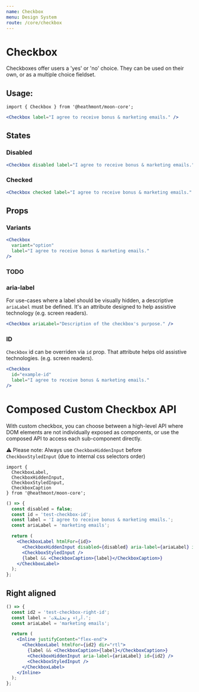 ```yaml
---
name: Checkbox
menu: Design System
route: /core/checkbox
---
```


# Checkbox

Checkboxes offer users a 'yes' or 'no' choice. They can be used on their own,
or as a multiple choice fieldset.

## Usage:

```
import { Checkbox } from '@heathmont/moon-core';
```

```jsx react-live
<Checkbox label="I agree to receive bonus & marketing emails." />
```

## States

### Disabled

```jsx react-live
<Checkbox disabled label="I agree to receive bonus & marketing emails." />
```

### Checked

```jsx react-live
<Checkbox checked label="I agree to receive bonus & marketing emails." />
```

## Props

### Variants

```jsx react-live
<Checkbox
  variant="option"
  label="I agree to receive bonus & marketing emails."
/>
```

### TODO

### aria-label

For use-cases where a label should be visually hidden, a descriptive `ariaLabel`
must be defined. It's an attribute designed to help assistive technology (e.g. screen readers).

```jsx react-live
<Checkbox ariaLabel="Description of the checkbox's purpose." />
```

### ID

`Checkbox` id can be overriden via `id` prop. That attribute helps old assistive technologies. (e.g. screen readers).

```jsx react-live
<Checkbox
  id="example-id"
  label="I agree to receive bonus & marketing emails."
/>
```

# Composed Custom Checkbox API

With custom checkbox, you can choose between a high-level API where DOM elements are not individually exposed as components,
or use the composed API to access each sub-component directly.

⚠️ Please note: Always use `CheckboxHiddenInput` before `CheckboxStyledInput` (due to internal css selectors order)

```
import {
  CheckboxLabel,
  CheckboxHiddenInput,
  CheckboxStyledInput,
  CheckboxCaption
} from '@heathmont/moon-core';
```

```jsx react-live
() => {
  const disabled = false;
  const id = 'test-checkbox-id';
  const label = 'I agree to receive bonus & marketing emails.';
  const ariaLabel = 'marketing emails';

  return (
    <CheckboxLabel htmlFor={id}>
      <CheckboxHiddenInput disabled={disabled} aria-label={ariaLabel} id={id} />
      <CheckboxStyledInput />
      {label && <CheckboxCaption>{label}</CheckboxCaption>}
    </CheckboxLabel>
  );
};
```

## Right aligned

```jsx react-live
() => {
  const id2 = 'test-checkbox-right-id';
  const label = 'آراء وتحليلات.';
  const ariaLabel = 'marketing emails';

  return (
    <Inline justifyContent="flex-end">
      <CheckboxLabel htmlFor={id2} dir="rtl">
        {label && <CheckboxCaption>{label}</CheckboxCaption>}
        <CheckboxHiddenInput aria-label={ariaLabel} id={id2} />
        <CheckboxStyledInput />
      </CheckboxLabel>
    </Inline>
  );
};
```

